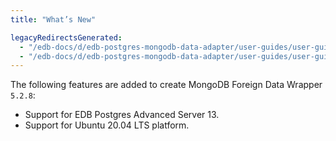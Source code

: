 ```yaml
---
title: "What’s New"

legacyRedirectsGenerated:
  - "/edb-docs/d/edb-postgres-mongodb-data-adapter/user-guides/user-guide/5.2.8/whats_new.html"
  - "/edb-docs/d/edb-postgres-mongodb-data-adapter/user-guides/user-guide/latest/whats_new.html"
---
```


<div id="whats_new" class="registered_link"></div>

The following features are added to create MongoDB Foreign Data Wrapper `5.2.8`:

-   Support for EDB Postgres Advanced Server 13.
-   Support for Ubuntu 20.04 LTS platform.
